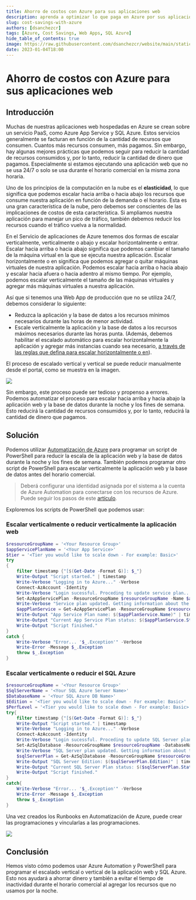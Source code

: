 ```yaml
---
title: Ahorro de costos con Azure para sus aplicaciones web
description: aprenda a optimizar lo que paga en Azure por sus aplicaciones web con PaaS
slug: cost-savings-with-azure
authors: [dsanchezcr]
tags: [Azure, Cost Savings, Web Apps, SQL Azure]
hide_table_of_contents: true
image: https://raw.githubusercontent.com/dsanchezcr/website/main/static/img/CostSavings/Automation.jpg
date: 2023-01-04T18:00
---
```

# Ahorro de costos con Azure para sus aplicaciones web

## Introducción

Muchas de nuestras aplicaciones web hospedadas en Azure se crean sobre un servicio PaaS, como Azure App Service y SQL Azure. Estos servicios generalmente se facturan en función de la cantidad de recursos que consumen. Cuantos más recursos consumen, más pagamos. Sin embargo, hay algunas mejores prácticas que podemos seguir para reducir la cantidad de recursos consumidos y, por lo tanto, reducir la cantidad de dinero que pagamos. Especialmente si estamos ejecutando una aplicación web que no se usa 24/7 o solo se usa durante el horario comercial en la misma zona horaria.

Uno de los principios de la computación en la nube es el **elasticidad**, lo que significa que podemos escalar hacia arriba o hacia abajo los recursos que consume nuestra aplicación en función de la demanda o el horario. Esta es una gran característica de la nube, pero debemos ser conscientes de las implicaciones de costos de esta característica. Si ampliamos nuestra aplicación para manejar un pico de tráfico, también debemos reducir los recursos cuando el tráfico vuelva a la normalidad.

En el Servicio de aplicaciones de Azure tenemos dos formas de escalar verticalmente, verticalmente o abajo y escalar horizontalmente o entrar. Escalar hacia arriba o hacia abajo significa que podemos cambiar el tamaño de la máquina virtual en la que se ejecuta nuestra aplicación. Escalar horizontalmente o en significa que podemos agregar o quitar máquinas virtuales de nuestra aplicación. Podemos escalar hacia arriba o hacia abajo y escalar hacia afuera o hacia adentro al mismo tiempo. Por ejemplo, podemos escalar verticalmente el tamaño de las máquinas virtuales y agregar más máquinas virtuales a nuestra aplicación.

Así que si tenemos una Web App de producción que no se utiliza 24/7, debemos considerar lo siguiente:

*   Reduzca la aplicación y la base de datos a los recursos mínimos necesarios durante las horas de menor actividad.
*   Escale verticalmente la aplicación y la base de datos a los recursos máximos necesarios durante las horas punta. (Además, debemos habilitar el escalado automático para escalar horizontalmente la aplicación y agregar más instancias cuando sea necesario, [a través de las reglas que defina para escalar horizontalmente o en](https://learn.microsoft.com/azure/azure-monitor/autoscale/autoscale-get-started?toc=%2Fazure%2Fapp-service%2Ftoc.json#create-your-first-autoscale-setting)).

El proceso de escalado vertical y vertical se puede reducir manualmente desde el portal, como se muestra en la imagen.

![](pathname:///img/CostSavings/AzurePortal-ScaleUp.jpg)

Sin embargo, este proceso puede ser tedioso y propenso a errores. Podemos automatizar el proceso para escalar hacia arriba y hacia abajo la aplicación web y la base de datos durante la noche y los fines de semana. Esto reducirá la cantidad de recursos consumidos y, por lo tanto, reducirá la cantidad de dinero que pagamos.

## Solución

Podemos utilizar [Automatización de Azure](https://learn.microsoft.com/azure/automation/overview) para programar un script de PowerShell para reducir la escala de la aplicación web y la base de datos durante la noche y los fines de semana. También podemos programar otro script de PowerShell para escalar verticalmente la aplicación web y la base de datos antes del horario comercial.

> Deberá configurar una identidad asignada por el sistema a la cuenta de Azure Automation para conectarse con los recursos de Azure. Puede seguir los pasos de este [artículo](https://learn.microsoft.com/azure/automation/learn/powershell-runbook-managed-identity#assign-permissions-to-managed-identities).

Exploremos los scripts de PowerShell que podemos usar:

### Escalar verticalmente o reducir verticalmente la aplicación web

```powershell
$resourceGroupName = '<Your Resource Group>'
$appServicePlanName = '<Your App Service>'
$tier = '<Tier you would like to scale down - For example: Basic>'
try
{
    filter timestamp {"[$(Get-Date -Format G)]: $_"}
    Write-Output "Script started." | timestamp
    Write-Verbose "Logging in to Azure..." -Verbose
    Connect-AzAccount -Identity
    Write-Verbose "Login sucessful. Proceding to update service plan..." -Verbose
    Set-AzAppServicePlan -ResourceGroupName $resourceGroupName -Name $appServicePlanName -tier $tier
    Write-Verbose "Service plan updated. Getting information about the update..." -Verbose
    $appPlanService = Get-AzAppServicePlan -ResourceGroupName $resourceGroupName -Name $appServicePlanName
    Write-Output "App Service Plan name: $($appPlanService.Name)" | timestamp
    Write-Output "Current App Service Plan status: $($appPlanService.Status), tier: $($appPlanService.Sku.Name)" | timestamp
    Write-Output "Script finished."
}
catch {
    Write-Verbose "Error... '$_.Exception'" -Verbose
    Write-Error -Message $_.Exception
    throw $_.Exception
}
```

### Escalar verticalmente o reducir el SQL Azure

```powershell
$resourceGroupName = '<Your Resource Group>'
$SqlServerName = '<Your SQL Azure Server Name>'
$DatabaseName = '<Your SQL Azure DB Name>'
$Edition = '<Tier you would like to scale down - For example: Basic>'
$PerfLevel = '<Tier you would like to scale down - For example: Basic>'
try{
    filter timestamp {"[$(Get-Date -Format G)]: $_"}
    Write-Output "Script started." | timestamp
    Write-Verbose "Logging in to Azure..." -Verbose
    Connect-AzAccount -Identity  
    Write-Verbose "Login sucessful. Proceding to update SQL Server plan..." -Verbose
    Set-AzSqlDatabase -ResourceGroupName $resourceGroupName -DatabaseName $DatabaseName -ServerName $SqlServerName -Edition $Edition -RequestedServiceObjectiveName $PerfLevel 
    Write-Verbose "SQL Server plan updated. Getting information about the update..." -Verbose
    $sqlServerPlan = Get-AzSqlDatabase -ResourceGroupName $resourceGroupName -DatabaseName $DatabaseName -ServerName $SqlServerName
    Write-Output "SQL Server Edition: $($sqlServerPlan.Edition)" | timestamp
    Write-Output "Current SQL Server Plan status: $($sqlServerPlan.Status)" | timestamp
    Write-Output "Script finished."
}
catch{
    Write-Verbose "Error... '$_.Exception'" -Verbose
    Write-Error -Message $_.Exception
    throw $_.Exception
}
```

Una vez creados los Runbooks en Automatización de Azure, puede crear las programaciones y vincularlas a las programaciones.

![](pathname:///img/CostSavings/Automation.jpg)

## Conclusión

Hemos visto cómo podemos usar Azure Automation y PowerShell para programar el escalado vertical o vertical de la aplicación web y SQL Azure. Esto nos ayudará a ahorrar dinero y también a evitar el tiempo de inactividad durante el horario comercial al agregar los recursos que no usamos por la noche.
